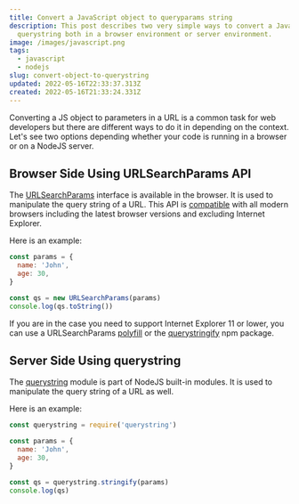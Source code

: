 ```yaml
---
title: Convert a JavaScript object to queryparams string
description: This post describes two very simple ways to convert a JavaScript object to a
  querystring both in a browser environment or server environment.
image: /images/javascript.png
tags:
  - javascript
  - nodejs
slug: convert-object-to-querystring
updated: 2022-05-16T22:33:37.313Z
created: 2022-05-16T21:33:24.331Z
---
```


Converting a JS object to parameters in a URL is a common task for web developers but there are different ways to do it in depending on the context. Let's see two options depending whether your code is running in a browser or on a NodeJS server.

## Browser Side Using URLSearchParams API

The [URLSearchParams](https://developer.mozilla.org/en-US/docs/Web/API/URLSearchParams) interface is available in the browser. It is used to manipulate the query string of a URL. This API is [compatible](https://developer.mozilla.org/en-US/docs/Web/API/URLSearchParams#browser_compatibility) with all modern browsers including the latest browser versions and excluding Internet Explorer.

Here is an example:

```javascript
const params = {
  name: 'John',
  age: 30,
}

const qs = new URLSearchParams(params)
console.log(qs.toString())
```

If you are in the case you need to support Internet Explorer 11 or lower, you can use a URLSearchParams [polyfill](https://github.com/zloirock/core-js#url-and-urlsearchparams) or the [querystringify](https://www.npmjs.com/package/querystringify) npm package.

## Server Side Using querystring

The [querystring](https://nodejs.org/api/querystring.html) module is part of NodeJS built-in modules. It is used to manipulate the query string of a URL as well.

Here is an example:

```javascript
const querystring = require('querystring')

const params = {
  name: 'John',
  age: 30,
}

const qs = querystring.stringify(params)
console.log(qs)
```
